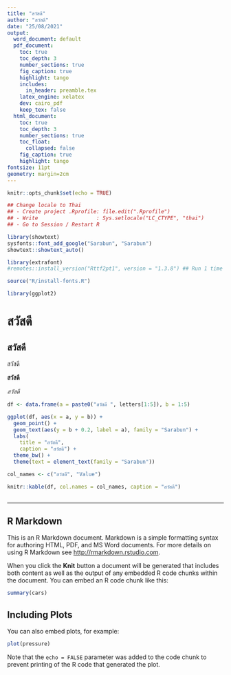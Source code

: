 ```yaml
---
title: "สวัสดี"
author: "สวัสดี"
date: "25/08/2021"
output: 
  word_document: default
  pdf_document:
    toc: true
    toc_depth: 3
    number_sections: true
    fig_caption: true
    highlight: tango
    includes:
      in_header: preamble.tex
    latex_engine: xelatex
    dev: cairo_pdf
    keep_tex: false
  html_document:
    toc: true
    toc_depth: 3
    number_sections: true
    toc_float:
      collapsed: false
    fig_caption: true
    highlight: tango
fontsize: 11pt
geometry: margin=2cm
---
```


```r
knitr::opts_chunk$set(echo = TRUE)

## Change locale to Thai
## - Create project .Rprofile: file.edit(".Rprofile")
## - Write                   : Sys.setlocale("LC_CTYPE", "thai")
## - Go to Session / Restart R

library(showtext)
sysfonts::font_add_google("Sarabun", "Sarabun")
showtext::showtext_auto()

library(extrafont)
#remotes::install_version("Rttf2pt1", version = "1.3.8") ## Run 1 time

source("R/install-fonts.R")

library(ggplot2)


```

# สวัสดี

## สวัสดี

สวัสดี

**สวัสดี**

*สวัสดี*


```r
df <- data.frame(a = paste0("สวัสดี ", letters[1:5]), b = 1:5)

ggplot(df, aes(x = a, y = b)) +
  geom_point() +
  geom_text(aes(y = b + 0.2, label = a), family = "Sarabun") +
  labs(
    title = "สวัสดี",
    caption = "สวัสดี") +
  theme_bw() +
  theme(text = element_text(family = "Sarabun")) 

```

```r

col_names <- c("สวัสดี", "Value")

knitr::kable(df, col.names = col_names, caption = "สวัสดี")
 
```

---

## R Markdown

This is an R Markdown document. Markdown is a simple formatting syntax for authoring HTML, PDF, and MS Word documents. For more details on using R Markdown see <http://rmarkdown.rstudio.com>.

When you click the **Knit** button a document will be generated that includes both content as well as the output of any embedded R code chunks within the document. You can embed an R code chunk like this:

```r
summary(cars)
```

## Including Plots

You can also embed plots, for example:

```r
plot(pressure)
```

Note that the `echo = FALSE` parameter was added to the code chunk to prevent printing of the R code that generated the plot.
